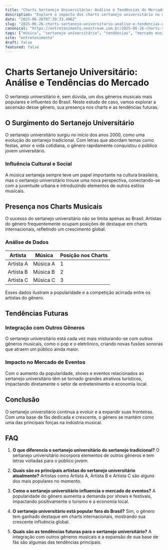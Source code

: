 ```yaml
---
title: "Charts Sertanejo Universitário: Análise e Tendências do Mercado"
description: "Explore o impacto dos charts sertanejo universitário no mercado musical. Análise detalhada do gênero que conquista o Brasil e o mundo."
date: "2025-06-26T07:39:33.496Z"
slug: "2025-06-26-charts-sertanejo-universitario-analise-e-tendencias-do-mercado"
canonical: "https://entretenimento.neostream.com.br/2025-06-26-charts-sertanejo-universitario-analise-e-tendencias-do-mercado"
tags: ["música", "sertanejo universitário", "tendências", "mercado musical"]
site: "entretenimento"
draft: false
featured: false
---
```


# Charts Sertanejo Universitário: Análise e Tendências do Mercado

O sertanejo universitário é, sem dúvida, um dos gêneros musicais mais populares e influentes do Brasil. Neste estudo de caso, vamos explorar a ascensão desse gênero, sua presença nos charts e as tendências futuras.

## O Surgimento do Sertanejo Universitário

O sertanejo universitário surgiu no início dos anos 2000, como uma evolução do sertanejo tradicional. Com letras que abordam temas como festas, amor e vida cotidiana, o gênero rapidamente conquistou o público jovem universitário.

### Influência Cultural e Social

A música sertaneja sempre teve um papel importante na cultura brasileira, mas o sertanejo universitário trouxe uma nova perspectiva, conectando-se com a juventude urbana e introduzindo elementos de outros estilos musicais.

## Presença nos Charts Musicais

O sucesso do sertanejo universitário não se limita apenas ao Brasil. Artistas do gênero frequentemente ocupam posições de destaque em charts internacionais, refletindo um crescimento global.

### Análise de Dados

| Artista | Música | Posição nos Charts |
|---------|--------|-------------------|
| Artista A | Música A | 1 |
| Artista B | Música B | 2 |
| Artista C | Música C | 3 |

Esses dados ilustram a popularidade e a competição acirrada entre os artistas do gênero.

## Tendências Futuras

### Integração com Outros Gêneros

O sertanejo universitário está cada vez mais misturando-se com outros gêneros musicais, como o pop e o eletrônico, criando novas fusões sonoras que atraem um público ainda maior.

### Impacto no Mercado de Eventos

Com o aumento da popularidade, shows e eventos relacionados ao sertanejo universitário têm se tornado grandes atrativos turísticos, impactando diretamente o setor de entretenimento e economia local.

## Conclusão

O sertanejo universitário continua a evoluir e a expandir suas fronteiras. Com uma base de fãs dedicada e crescente, o gênero se mantém como uma das principais forças na indústria musical.

## FAQ

1. **O que diferencia o sertanejo universitário do sertanejo tradicional?**
   O sertanejo universitário incorpora elementos de outros gêneros e tem letras voltadas para o público jovem.

2. **Quais são os principais artistas do sertanejo universitário atualmente?**
   Artistas como Artista A, Artista B e Artista C são alguns dos mais populares no momento.

3. **Como o sertanejo universitário influencia o mercado de eventos?**
   A popularidade do gênero aumenta a demanda por shows e festivais, impactando positivamente o turismo e a economia local.

4. **O sertanejo universitário está popular fora do Brasil?**
   Sim, o gênero tem ganhado destaque em charts internacionais, mostrando sua crescente influência global.

5. **Quais são as tendências futuras para o sertanejo universitário?**
   A integração com outros gêneros musicais e a expansão de sua base de fãs são algumas das tendências principais.